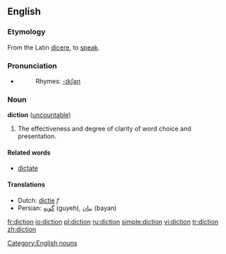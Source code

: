 ==English==

===Etymology===
From the Latin [[dicere]], to [[speak]].

===Pronunciation===
*{{audio|en-us-diction.ogg|Audio (US)}}
*:Rhymes: [[Rhymes:English:-ɪkʃən|-ɪkʃən]]

===Noun===
'''diction''' ([[uncountable]])

#The effectiveness and degree of clarity of word choice and presentation.

====Related words====
*[[dictate]]

====Translations====
*Dutch: [[dictie]] ''f''
*Persian: [[گویه]] (guyeh), [[بیان]] (bayan)

[[Category:English nouns]]

[[fr:diction]]
[[io:diction]]
[[pl:diction]]
[[ru:diction]]
[[simple:diction]]
[[vi:diction]]
[[tr:diction]]
[[zh:diction]]